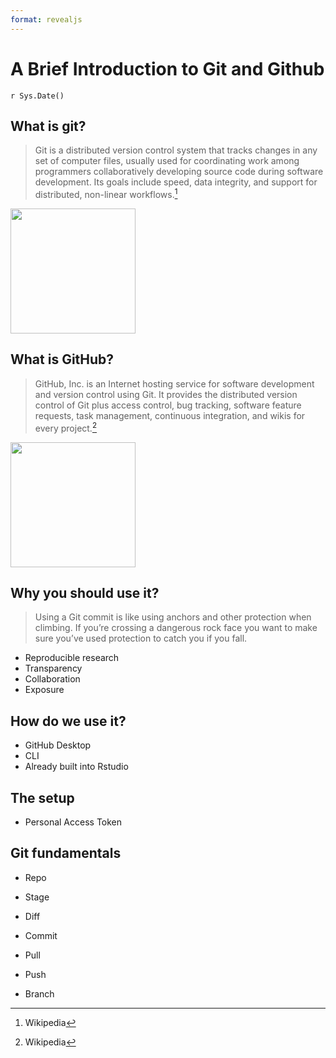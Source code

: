 ```yaml
---
format: revealjs
---
```


# A Brief Introduction to Git and Github {background-image='https://images.unsplash.com/photo-1618401479427-c8ef9465fbe1?ixlib=rb-4.0.3&ixid=MnwxMjA3fDB8MHxwaG90by1wYWdlfHx8fGVufDB8fHx8&auto=format&fit=crop&w=1686&q=80' background-color='black'}

`r Sys.Date()`

## What is git?

> Git is a distributed version control system that tracks changes in any set of computer files, usually used for coordinating work among programmers collaboratively developing source code during software development. Its goals include speed, data integrity, and support for distributed, non-linear workflows.^[Wikipedia]

![](https://upload.wikimedia.org/wikipedia/commons/thumb/e/e0/Git-logo.svg/768px-Git-logo.svg.png?20160811101906){width=200}

## What is GitHub?

> GitHub, Inc. is an Internet hosting service for software development and version control using Git. It provides the distributed version control of Git plus access control, bug tracking, software feature requests, task management, continuous integration, and wikis for every project.^[Wikipedia]

![](https://github.githubassets.com/images/modules/logos_page/GitHub-Mark.png){width=200}

## Why you should use it? {background-image='https://images.unsplash.com/photo-1601224748193-d24f166b5c77?ixlib=rb-4.0.3&ixid=MnwxMjA3fDB8MHxwaG90by1wYWdlfHx8fGVufDB8fHx8&auto=format&fit=crop&w=928&q=80}

> Using a Git commit is like using anchors and other protection when climbing. If you’re crossing a dangerous rock face you want to make sure you’ve used protection to catch you if you fall.

* Reproducible research
* Transparency
* Collaboration
* Exposure

## How do we use it? 

* GitHub Desktop
* CLI
* Already built into Rstudio

## The setup

* Personal Access Token

## Git fundamentals

* Repo
* Stage
* Diff
* Commit
* Pull
* Push

* Branch
